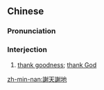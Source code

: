 {{also|谢天谢地}}
==Chinese==
{{zh-forms|s=谢天谢地}}

===Pronunciation===
{{zh-pron
|m=xiètiānxièdì
|c=ze6 tin1 ze6 dei6
|cat=intj
}}

===Interjection===
{{zh-interj}}

# [[thank goodness]]; [[thank God]]

[[zh-min-nan:謝天謝地]]